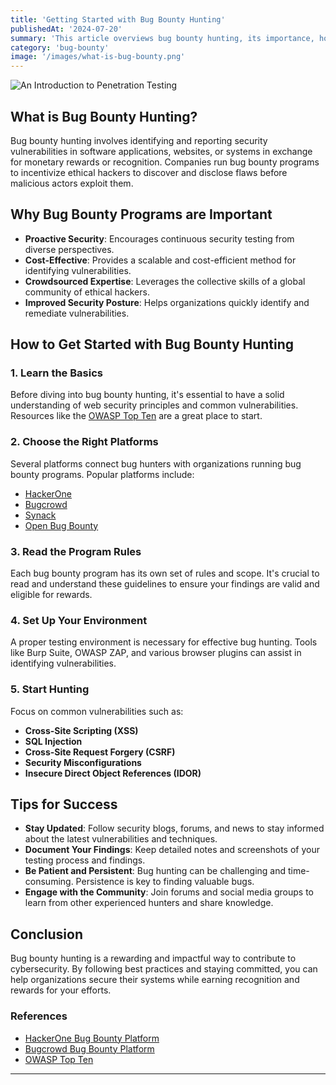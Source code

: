 ```yaml
---
title: 'Getting Started with Bug Bounty Hunting'
publishedAt: '2024-07-20'
summary: 'This article overviews bug bounty hunting, its importance, how to start, and tips for success, emphasizing how bug bounty programs enhance cybersecurity by encouraging ethical hackers to find vulnerabilities.'
category: 'bug-bounty'
image: '/images/what-is-bug-bounty.png'
---
```



<Image
  src="/images/what-is-bug-bounty.png"
  alt="An Introduction to Penetration Testing"
  width={400}
  height={400}
  className="w-400 h-400 mb-4 rounded-xl"
/>

## What is Bug Bounty Hunting?

Bug bounty hunting involves identifying and reporting security vulnerabilities in software applications, websites, or systems in exchange for monetary rewards or recognition. Companies run bug bounty programs to incentivize ethical hackers to discover and disclose flaws before malicious actors exploit them.

## Why Bug Bounty Programs are Important

- **Proactive Security**: Encourages continuous security testing from diverse perspectives.
- **Cost-Effective**: Provides a scalable and cost-efficient method for identifying vulnerabilities.
- **Crowdsourced Expertise**: Leverages the collective skills of a global community of ethical hackers.
- **Improved Security Posture**: Helps organizations quickly identify and remediate vulnerabilities.

## How to Get Started with Bug Bounty Hunting

### 1. **Learn the Basics**

Before diving into bug bounty hunting, it's essential to have a solid understanding of web security principles and common vulnerabilities. Resources like the [OWASP Top Ten](https://owasp.org/www-project-top-ten/) are a great place to start.

### 2. **Choose the Right Platforms**

Several platforms connect bug hunters with organizations running bug bounty programs. Popular platforms include:

- [HackerOne](https://www.hackerone.com/)
- [Bugcrowd](https://www.bugcrowd.com/)
- [Synack](https://www.synack.com/)
- [Open Bug Bounty](https://www.openbugbounty.org/)

### 3. **Read the Program Rules**

Each bug bounty program has its own set of rules and scope. It's crucial to read and understand these guidelines to ensure your findings are valid and eligible for rewards.

### 4. **Set Up Your Environment**

A proper testing environment is necessary for effective bug hunting. Tools like Burp Suite, OWASP ZAP, and various browser plugins can assist in identifying vulnerabilities.

### 5. **Start Hunting**

Focus on common vulnerabilities such as:

- **Cross-Site Scripting (XSS)**
- **SQL Injection**
- **Cross-Site Request Forgery (CSRF)**
- **Security Misconfigurations**
- **Insecure Direct Object References (IDOR)**

## Tips for Success

- **Stay Updated**: Follow security blogs, forums, and news to stay informed about the latest vulnerabilities and techniques.
- **Document Your Findings**: Keep detailed notes and screenshots of your testing process and findings.
- **Be Patient and Persistent**: Bug hunting can be challenging and time-consuming. Persistence is key to finding valuable bugs.
- **Engage with the Community**: Join forums and social media groups to learn from other experienced hunters and share knowledge.

## Conclusion

Bug bounty hunting is a rewarding and impactful way to contribute to cybersecurity. By following best practices and staying committed, you can help organizations secure their systems while earning recognition and rewards for your efforts.

### References

- [HackerOne Bug Bounty Platform](https://www.hackerone.com/)
- [Bugcrowd Bug Bounty Platform](https://www.bugcrowd.com/)
- [OWASP Top Ten](https://owasp.org/www-project-top-ten/)

---
